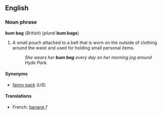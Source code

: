 ==English==
===Noun phrase===
'''bum bag''' (''British'') (''plural'' '''bum bags''')

#A small pouch attached to a belt that is worn on the outside of clothing around the waist and used for holding small personal items.
#:''She wears her '''bum bag''' every day on her morning jog around Hyde Park.''

====Synonyms====
*[[fanny pack]] (''US'')

====Translations====
*French: [[banane#French|banane]] ''f''